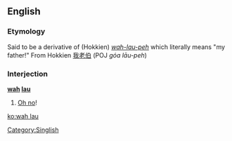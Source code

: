 ==English==

===Etymology===
Said to be a derivative of {{etyl|nan|en}} (Hokkien) ''[[wah-lau-peh]]'' which literally means "my father!" From Hokkien [[我]][[老伯]] (POJ ''góa lāu-peh'')

===Interjection===
'''[[wah]] [[lau]]'''

# {{context|Singapore|lang=en}} [[oh no|Oh no]]!

[[Category:Singlish]]

[[ko:wah lau]]
